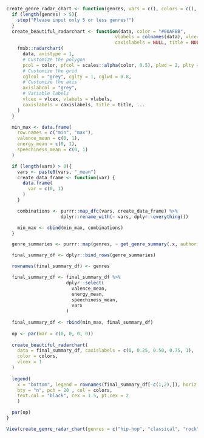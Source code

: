 ```r
create_genre_radar_chart <- function(genres, vars = c(), colors = c(), authorization = get_spotify_access_token()){
  if (length(genres) > 5){
    stop("Please input only 5 or less genres!")
  }
  create_beautiful_radarchart <- function(data, color = "#00AFBB", 
                                        vlabels = colnames(data), vlcex = 0.7,
                                        caxislabels = NULL, title = NULL, ...){
    fmsb::radarchart(
      data, axistype = 1,
      # Customize the polygon
      pcol = color, pfcol = scales::alpha(color, 0.5), plwd = 2, plty = 1,
      # Customize the grid
      cglcol = "grey", cglty = 1, cglwd = 0.8,
      # Customize the axis
      axislabcol = "grey", 
      # Variable labels
      vlcex = vlcex, vlabels = vlabels,
      caxislabels = caxislabels, title = title, ...
    )
  }

  min_max <- data.frame(
    row.names = c("min", "max"),
    valence_mean = c(0, 1),
    energy_mean = c(0, 1),
    speechiness_mean = c(0, 1)
  )

  if (length(vars) > 0){
    vars <- paste0(vars, "_mean")
    create_data_frame <- function(var) {
      data.frame(
        var = c(0, 1)  
      )
    }

    combinations <- purrr::map_dfc(vars, create_data_frame) %>% 
                    dplyr::rename_with(~ vars, dplyr::everything())

    min_max <- cbind(min_max, combinations)
  }

  genre_summaries <- purrr::map(genres, ~ get_genre_summary(.x, authorization = authorization))

  final_summary_df <- dplyr::bind_rows(genre_summaries)

  rownames(final_summary_df) <- genres

  final_summary_df <- final_summary_df %>%
                      dplyr::select(
                        valence_mean,
                        energy_mean,
                        speechiness_mean,
                        vars
                      )
                      
  final_summary_df <- rbind(min_max, final_summary_df)  
  
  op <- par(mar = c(0, 0, 0, 0))
  
  create_beautiful_radarchart(
    data = final_summary_df, caxislabels = c(0, 0.25, 0.50, 0.75, 1),
    color = colors,
    vlcex = 1
  )
  
  legend(
    x = "bottom", legend = rownames(final_summary_df[-c(1,2),]), horiz = TRUE,
    bty = "n", pch = 20 , col = colors,
    text.col = "black", cex = 1.5, pt.cex = 2
    )

  par(op)
}
```

```r
View(create_genre_radar_chart(genres = c("hip-hop", "classical", "rock"), vars = c("instrumentalness", "acousticness"), colors = c("#2596BE", "#BC22BF", "#8c880f")))
```